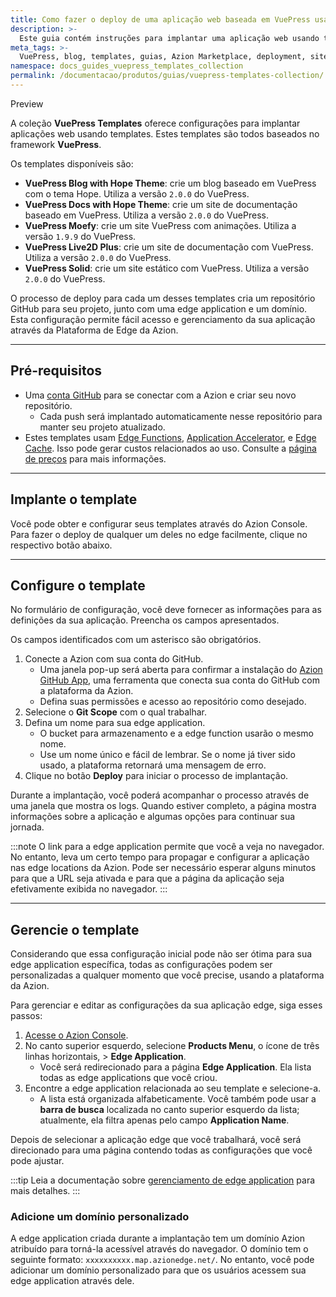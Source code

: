 ```yaml
---
title: Como fazer o deploy de uma aplicação web baseada em VuePress usando templates
description: >-
  Este guia contém instruções para implantar uma aplicação web usando templates baseados em VuePress.
meta_tags: >-
  VuePress, blog, templates, guias, Azion Marketplace, deployment, site estático
namespace: docs_guides_vuepress_templates_collection
permalink: /documentacao/produtos/guias/vuepress-templates-collection/
---
```



<Tag severity="info" client:only="vue">
Preview
</Tag>

A coleção **VuePress Templates** oferece configurações para implantar aplicações web usando templates. Estes templates são todos baseados no framework **VuePress**.

Os templates disponíveis são:

- **VuePress Blog with Hope Theme**: crie um blog baseado em VuePress com o tema Hope. Utiliza a versão `2.0.0` do VuePress.
- **VuePress Docs with Hope Theme**: crie um site de documentação baseado em VuePress. Utiliza a versão `2.0.0` do VuePress.
- **VuePress Moefy**: crie um site VuePress com animações. Utiliza a versão `1.9.9` do VuePress.
- **VuePress Live2D Plus**: crie um site de documentação com VuePress. Utiliza a versão `2.0.0` do VuePress.
- **VuePress Solid**: crie um site estático com VuePress. Utiliza a versão `2.0.0` do VuePress.

O processo de deploy para cada um desses templates cria um repositório GitHub para seu projeto, junto com uma edge application e um domínio. Esta configuração permite fácil acesso e gerenciamento da sua aplicação através da Plataforma de Edge da Azion.

---

## Pré-requisitos

- Uma [conta GitHub](https://github.com/signup) para se conectar com a Azion e criar seu novo repositório.
    - Cada push será implantado automaticamente nesse repositório para manter seu projeto atualizado.
- Estes templates usam [Edge Functions](/pt-br/documentacao/produtos/build/edge-application/edge-functions/), [Application Accelerator](/pt-br/documentacao/produtos/build/edge-application/application-accelerator/), e [Edge Cache](/pt-br/documentacao/produtos/build/edge-application/edge-cache/). Isso pode gerar custos relacionados ao uso. Consulte a [página de preços](https://www.azion.com/pt-br/precos/) para mais informações.

---

## Implante o template

Você pode obter e configurar seus templates através do Azion Console. Para fazer o deploy de qualquer um deles no edge facilmente, clique no respectivo botão abaixo.

<LinkButton
    label="Implantar VuePress Blog with Hope Theme"
    link="https://console.azion.com/create/azion-community/vuepress-blog-hope"
    icon="ai ai-azion"
    icon-pos="left"
/>
<LinkButton
    label="Implantar VuePress Docs with Hope Theme"
    link="https://console.azion.com/create/azion-community/vuepress-docs-hope"
    icon="ai ai-azion"
    icon-pos="left"
/>
<LinkButton
    label="Implantar VuePress Moefy"
    link="https://console.azion.com/create/azion-community/vuepress-moefy"
    icon="ai ai-azion"
    icon-pos="left"
/>
<LinkButton
    label="Implantar VuePress Live2D Plus"
    link="https://console.azion.com/create/azion-community/vuepress-live2d-plus"
    icon="ai ai-azion"
    icon-pos="left"
/>
<LinkButton
    label="Implantar VuePress Solid"
    link="https://console.azion.com/create/azion-community/vuepress-solid"
    icon="ai ai-azion"
    icon-pos="left"
/>

---

## Configure o template

No formulário de configuração, você deve fornecer as informações para as definições da sua aplicação. Preencha os campos apresentados. 

Os campos identificados com um asterisco são obrigatórios.

1. Conecte a Azion com sua conta do GitHub.
    - Uma janela pop-up será aberta para confirmar a instalação do [Azion GitHub App](/pt-br/documentacao/produtos/guias/azion-github-app/), uma ferramenta que conecta sua conta do GitHub com a plataforma da Azion.
    - Defina suas permissões e acesso ao repositório como desejado.
2. Selecione o **Git Scope** com o qual trabalhar.
3. Defina um nome para sua edge application.
    - O bucket para armazenamento e a edge function usarão o mesmo nome.
    - Use um nome único e fácil de lembrar. Se o nome já tiver sido usado, a plataforma retornará uma mensagem de erro.
4. Clique no botão **Deploy** para iniciar o processo de implantação.

Durante a implantação, você poderá acompanhar o processo através de uma janela que mostra os logs. Quando estiver completo, a página mostra informações sobre a aplicação e algumas opções para continuar sua jornada.

:::note
O link para a edge application permite que você a veja no navegador. No entanto, leva um certo tempo para propagar e configurar a aplicação nas edge locations da Azion. Pode ser necessário esperar alguns minutos para que a URL seja ativada e para que a página da aplicação seja efetivamente exibida no navegador.
:::

---

## Gerencie o template

Considerando que essa configuração inicial pode não ser ótima para sua edge application específica, todas as configurações podem ser personalizadas a qualquer momento que você precise, usando a plataforma da Azion.

Para gerenciar e editar as configurações da sua aplicação edge, siga esses passos:

1. [Acesse o Azion Console](https://console.azion.com).
2. No canto superior esquerdo, selecione **Products Menu**, o ícone de três linhas horizontais, > **Edge Application**.
    - Você será redirecionado para a página **Edge Application**. Ela lista todas as edge applications que você criou.
3. Encontre a edge application relacionada ao seu template e selecione-a.
    - A lista está organizada alfabeticamente. Você também pode usar a **barra de busca** localizada no canto superior esquerdo da lista; atualmente, ela filtra apenas pelo campo **Application Name**.

Depois de selecionar a aplicação edge que você trabalhará, você será direcionado para uma página contendo todas as configurações que você pode ajustar.

:::tip
Leia a documentação sobre [gerenciamento de edge application](/pt-br/documentacao/produtos/build/edge-application/primeiros-passos/) para mais detalhes.
:::

### Adicione um domínio personalizado

A edge application criada durante a implantação tem um domínio Azion atribuído para torná-la acessível através do navegador. O domínio tem o seguinte formato: `xxxxxxxxxx.map.azionedge.net/`. No entanto, você pode adicionar um domínio personalizado para que os usuários acessem sua edge application através dele.

<LinkButton link="/pt-br/documentacao/produtos/guias/configurar-dominio/" label="ir para o guia de configuração de domínio" severity="secondary" /> 
